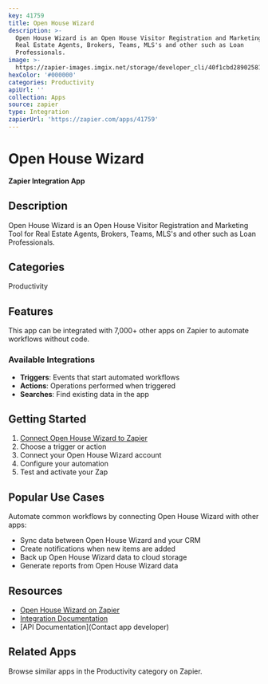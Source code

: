 ```yaml
---
key: 41759
title: Open House Wizard
description: >-
  Open House Wizard is an Open House Visitor Registration and Marketing Tool for
  Real Estate Agents, Brokers, Teams, MLS's and other such as Loan
  Professionals.
image: >-
  https://zapier-images.imgix.net/storage/developer_cli/40f1cbd289025818ac4a0a549f34effa.png?auto=format%2Ccompress&ixlib=python-3.0.0&q=50
hexColor: '#000000'
categories: Productivity
apiUrl: ''
collection: Apps
source: zapier
type: Integration
zapierUrl: 'https://zapier.com/apps/41759'
---
```

# Open House Wizard

**Zapier Integration App**

## Description

Open House Wizard is an Open House Visitor Registration and Marketing Tool for Real Estate Agents, Brokers, Teams, MLS's and other such as Loan Professionals.

## Categories

Productivity

## Features

This app can be integrated with 7,000+ other apps on Zapier to automate workflows without code.

### Available Integrations

- **Triggers**: Events that start automated workflows
- **Actions**: Operations performed when triggered
- **Searches**: Find existing data in the app

## Getting Started

1. [Connect Open House Wizard to Zapier](https://zapier.com/apps/41759)
2. Choose a trigger or action
3. Connect your Open House Wizard account
4. Configure your automation
5. Test and activate your Zap

## Popular Use Cases

Automate common workflows by connecting Open House Wizard with other apps:

- Sync data between Open House Wizard and your CRM
- Create notifications when new items are added
- Back up Open House Wizard data to cloud storage
- Generate reports from Open House Wizard data

## Resources

- [Open House Wizard on Zapier](https://zapier.com/apps/41759)
- [Integration Documentation](https://zapier.com/apps/41759/integrations)
- [API Documentation](Contact app developer)

## Related Apps

Browse similar apps in the Productivity category on Zapier.

